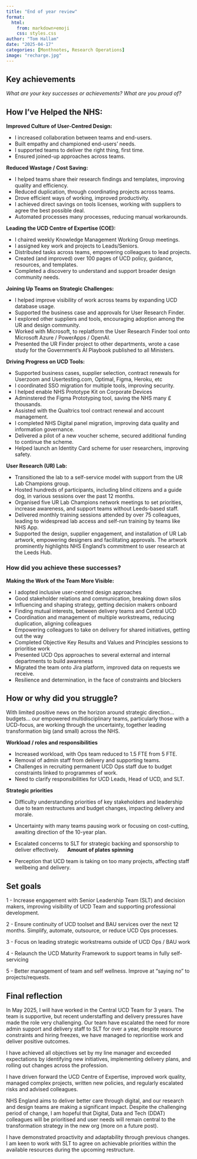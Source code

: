 ```yaml
---
title: "End of year review"
format:
  html:
    from: markdown+emoji
    css: styles.css
author: "Tom Hallam"
date: "2025-04-17"
categories: [Monthnotes, Research Operations]
image: "recharge.jpg"
---
```


## Key achievements 

*What are your key successes or achievements? What are you proud of?*

## How I’ve Helped the NHS:

**Improved Culture of User-Centred Design:**

* I increased collaboration between teams and end-users.
* Built empathy and championed end-users' needs.
* I supported teams to deliver the right thing, first time.
* Ensured joined-up approaches across teams.

**Reduced Wastage / Cost Saving:**

* I helped teams share their research findings and templates, improving quality and efficiency.
* Reduced duplication, through coordinating projects across teams.
* Drove efficient ways of working, improved productivity.
* I achieved direct savings on tools licenses, working with suppliers to agree the best possible deal.
* Automated processes many processes, reducing manual workarounds.

**Leading the UCD Centre of Expertise (COE):**

* I chaired weekly Knowledge Management Working Group meetings.
* I assigned key work and projects to Leads/Seniors.
* Distributed tasks across teams, empowering colleagues to lead projects.
* Created (and improved) over 100 pages of UCD policy, guidance, resources, and templates.
* Completed a discovery to understand and support broader design community needs.

**Joining Up Teams on Strategic Challenges:**

* I helped improve visibility of work across teams by expanding UCD database usage.
* Supported the business case and approvals for User Research Finder.
* I explored other suppliers and tools, encouraging adoption among the UR and design community.
* Worked with Microsoft, to replatform the User Research Finder tool onto Microsoft Azure / PowerApps / OpenAI.
* Presented the UR Finder project to other departments, wrote a case study for the Government’s AI Playbook published to all Ministers.

**Driving Progress on UCD Tools:**

* Supported business cases, supplier selection, contract renewals for Userzoom and Usertesting.com, Optimal, Figma, Heroku, etc
* I coordinated SSO migration for multiple tools, improving security.
* I helped enable NHS Prototype Kit on Corporate Devices 
* Adminstered the Figma Prototyping tool, saving the NHS many £ thousands.
* Assisted with the Qualtrics tool contract renewal and account management.
* I completed NHS Digital panel migration, improving data quality and information governance.
* Delivered a pilot of a new voucher scheme, secured additional funding to continue the scheme.
* Helped launch an Identity Card scheme for user researchers, improving safety.

**User Research (UR) Lab:**

* Transitioned the lab to a self-service model with support from the UR Lab Champions group.
* Hosted hundreds of participants, including blind citizens and a guide dog, in various sessions over the past 12 months.
* Organised five UR Lab Champions network meetings to set priorities, increase awareness, and support teams without Leeds-based staff.
* Delivered monthly training sessions attended by over 75 colleagues, leading to widespread lab access and self-run training by teams like NHS App.
* Supported the design, supplier engagement, and installation of UR Lab artwork, empowering designers and facilitating approvals. The artwork prominently highlights NHS England’s commitment to user research at the Leeds Hub.
 
### How did you achieve these successes?

**Making the Work of the Team More Visible:**

* I adopted inclusive user-centred design approaches
* Good stakeholder relations and communication, breaking down silos
* Influencing and shaping strategy, getting decision makers onboard
* Finding mutual interests, between delivery teams and Central UCD 
* Coordination and management of multiple workstreams, reducing duplication, aligning colleagues
* Empowering colleagues to take on delivery for shared initiatives, getting out the way
* Completed Objective Key Results and Values and Principles sessions to prioritise work
* Presented UCD Ops approaches to several external and internal departments to build awareness
* Migrated the team onto Jira platform, improved data on requests we receive.
* Resilience and determination, in the face of constraints and blockers


## How or why did you struggle?

With limited positive news on the horizon around strategic direction… budgets… our empowered multidisciplinary teams, particularly those with a UCD-focus, are working through the uncertainty, together leading transformation big (and small) across the NHS.

**Workload / roles and responsibilities**

* Increased workload, with Ops team reduced to 1.5 FTE from 5 FTE. 
* Removal of admin staff from delivery and supporting teams.
* Challenges in recruiting permanent UCD Ops staff due to budget constraints linked to programmes of work.
* Need to clarify responsibilities for UCD Leads, Head of UCD, and SLT.

**Strategic priorities**

* Difficulty understanding priorities of key stakeholders and leadership due to team restructures and budget changes, impacting delivery and morale.
* Uncertainty with many teams pausing work or focusing on cost-cutting, awaiting direction of the 10-year plan.
* Escalated concerns to SLT for strategic backing and sponsorship to deliver effectively. 
 
**Amount of plates spinning**

* Perception that UCD team is taking on too many projects, affecting staff wellbeing and delivery.

## Set goals

1 - Increase engagement with Senior Leadership Team (SLT) and decision makers, improving visibility of UCD Team and supporting professional development.

2 - Ensure continuity of UCD toolset and BAU services over the next 12 months. Simplify, automate, outsource, or reduce UCD Ops processes.

3 - Focus on leading strategic workstreams outside of UCD Ops / BAU work

4 - Relaunch the UCD Maturity Framework to support teams in fully self-servicing

5 - Better management of team and self wellness. Improve at “saying no” to projects/requests.

## Final reflection

In May 2025, I will have worked in the Central UCD Team for 3 years. The team is supportive, but recent understaffing and delivery pressures have made the role very challenging. Our team have escalated the need for more admin support and delivery staff to SLT for over a year, despite resource constraints and hiring freezes, we have managed to reprioritise work and deliver positive outcomes.

I have achieved all objectives set by my line manager and exceeded expectations by identifying new initiatives, implementing delivery plans, and rolling out changes across the profession. 

I have driven forward the UCD Centre of Expertise, improved work quality, managed complex projects, written new policies, and regularly escalated risks and advised colleagues.

NHS England aims to deliver better care through digital, and our research and design teams are making a significant impact. Despite the challenging period of change, I am hopeful that Digital, Data and Tech (DDAT) colleagues will be prioritised and user needs will remain central to the transformation strategy in the new org (more on a future post).  

I have demonstrated proactivity and adaptability through previous changes. I am keen to work with SLT to agree on achievable priorities within the available resources during the upcoming restructure.